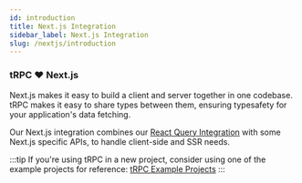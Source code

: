 ```yaml
---
id: introduction
title: Next.js Integration
sidebar_label: Next.js Integration
slug: /nextjs/introduction
---
```


### tRPC ❤️ Next.js

Next.js makes it easy to build a client and server together in one codebase. tRPC makes it easy to share types between them, ensuring typesafety for your application's data fetching.

Our Next.js integration combines our [React Query Integration](/docs/reactjs/introduction) with some Next.js specific APIs, to handle client-side and SSR needs.

:::tip
If you're using tRPC in a new project, consider using one of the example projects for reference: [tRPC Example Projects](example-apps)
:::
